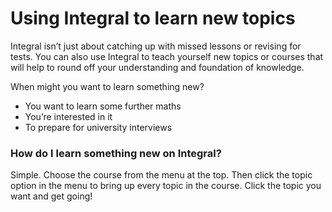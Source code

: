 # Using Integral to learn new topics

Integral isn't just about catching up with missed lessons or revising for tests. You can also use Integral to teach yourself new topics or courses that will help to round off your understanding and foundation of knowledge.

When might you want to learn something new?

-   You want to learn some further maths
-   You're interested in it
-   To prepare for university interviews

### How do I learn something new on Integral?

Simple. Choose the course from the menu at the top. Then click the topic option in the menu to bring up every topic in the course. Click the topic you want and get going!
